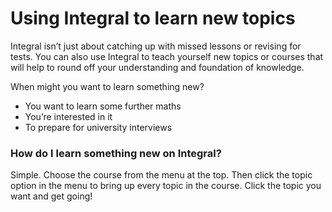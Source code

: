 # Using Integral to learn new topics

Integral isn't just about catching up with missed lessons or revising for tests. You can also use Integral to teach yourself new topics or courses that will help to round off your understanding and foundation of knowledge.

When might you want to learn something new?

-   You want to learn some further maths
-   You're interested in it
-   To prepare for university interviews

### How do I learn something new on Integral?

Simple. Choose the course from the menu at the top. Then click the topic option in the menu to bring up every topic in the course. Click the topic you want and get going!
